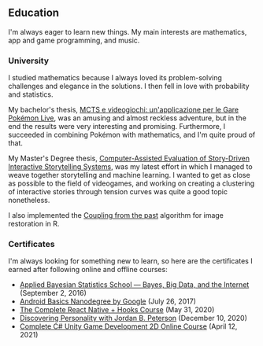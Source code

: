 ## Education

I'm always eager to learn new things. My main interests are mathematics, app
and game programming, and music.

### University

I studied mathematics because I always loved its problem-solving challenges and
elegance in the solutions. I then fell in love with probability and statistics.

My bachelor's thesis, [MCTS e videogiochi: un'applicazione per le Gare Pokémon
Live][mcts], was an amusing and almost reckless adventure, but in the end the
results were very interesting and promising. Furthermore, I succeeded in
combining Pokémon with mathematics, and I'm quite proud of that.

My Master's Degree thesis, [Computer-Assisted Evaluation of Story-Driven
Interactive Storytelling Systems][dupin], was my latest effort in which I
managed to weave together storytelling and machine learning. I wanted to get as
close as possible to the field of videogames, and working on creating a
clustering of interactive stories through tension curves was quite a good topic
nonetheless.

I also implemented the [Coupling from the past][cftp] algorithm for image
restoration in R.

[mcts]: https://github.com/msilvestro/mcts-contest
[dupin]: https://github.com/msilvestro/dupin
[cftp]: https://gist.github.com/msilvestro/b0c5106f3bdc685cc39618b70bb309c5

### Certificates

I'm always looking for something new to learn, so here are the certificates I
earned after following online and offline courses:

- [Applied Bayesian Statistics School — Bayes, Big Data, and the Internet][abs2016] (September 2, 2016)
- [Android Basics Nanodegree by Google][android] (July 26, 2017)
- [The Complete React Native + Hooks Course][rn] (May 31, 2020)
- [Discovering Personality with Jordan B. Peterson][jbp] (December 10, 2020)
- [Complete C# Unity Game Development 2D Online Course][unity2d] (April 12, 2021)

[abs2016]: certificates/abs_summer_school_certificate.pdf
[android]: certificates/udacity_android_certificate.pdf
[rn]: certificates/react_native_certificate.pdf
[jbp]: certificates/discovering_personality_jbp.pdf
[unity2d]: certificates/unity_2d_course.pdf
